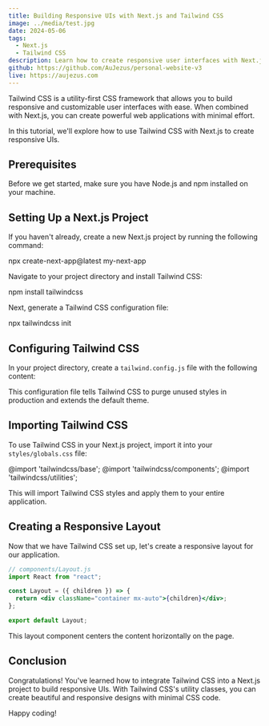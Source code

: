 ```yaml
---
title: Building Responsive UIs with Next.js and Tailwind CSS
image: ../media/test.jpg
date: 2024-05-06
tags:
  - Next.js
  - Tailwind CSS
description: Learn how to create responsive user interfaces with Next.js and Tailwind CSS.
github: https://github.com/AuJezus/personal-website-v3
live: https://aujezus.com
---
```


Tailwind CSS is a utility-first CSS framework that allows you to build responsive and customizable user interfaces with ease. When combined with Next.js, you can create powerful web applications with minimal effort.

In this tutorial, we'll explore how to use Tailwind CSS with Next.js to create responsive UIs.

## Prerequisites

Before we get started, make sure you have Node.js and npm installed on your machine.

## Setting Up a Next.js Project

If you haven't already, create a new Next.js project by running the following command:

npx create-next-app@latest my-next-app

Navigate to your project directory and install Tailwind CSS:

npm install tailwindcss

Next, generate a Tailwind CSS configuration file:

npx tailwindcss init

## Configuring Tailwind CSS

In your project directory, create a `tailwind.config.js` file with the following content:

This configuration file tells Tailwind CSS to purge unused styles in production and extends the default theme.

## Importing Tailwind CSS

To use Tailwind CSS in your Next.js project, import it into your `styles/globals.css` file:

@import 'tailwindcss/base';
@import 'tailwindcss/components';
@import 'tailwindcss/utilities';

This will import Tailwind CSS styles and apply them to your entire application.

## Creating a Responsive Layout

Now that we have Tailwind CSS set up, let's create a responsive layout for our application.

```jsx
// components/Layout.js
import React from "react";

const Layout = ({ children }) => {
  return <div className="container mx-auto">{children}</div>;
};

export default Layout;
```

This layout component centers the content horizontally on the page.

## Conclusion

Congratulations! You've learned how to integrate Tailwind CSS into a Next.js project to build responsive UIs. With Tailwind CSS's utility classes, you can create beautiful and responsive designs with minimal CSS code.

Happy coding!
